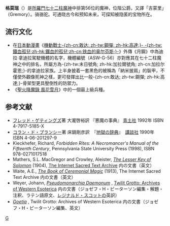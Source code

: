'''格莫瑞'''（{{lang-en|'''Gremory'''}}）是[[所羅門七十二柱魔神|所羅門七十二柱魔神]]中排第56位的魔神，位階公爵。又譯「吉蒙里」（Gremory）。骑骆驼。可通晓古今和预知未来，可探知被隐匿的宝物所在。

== 流行文化 ==
* 在[[日本|日本]][[動漫畫|動漫畫]]《[[機動戰士GUNDAM_鐵血的孤兒|機動戰士-{zh-cn:敢达; zh-tw:鋼彈; zh-hk:高達;}- -{zh-tw:鐵血孤兒;zh-hk:鐵血的孤兒;zh-cn:铁血的奥尔芬斯;}-]]》外傳《月鋼》中為迪拉·拿迪拉駕駛機體的名字，機體編號（ASW-G-56）亦對應其在七十二柱魔神之中的排名，所屬方為-{zh-tw:末日號角; zh-hk:加拉爾號角; zh-cn:加拉尔霍恩;}-的拿迪拉家族。上半身披着一套黑色的被稱為「納米披肩」的裝甲，不僅使外觀像死神之樣，更可發揮出比一般-{zh-cn:敢达; zh-tw:鋼彈; zh-hk:高達;}-骨架型更具壓倒性的防禦力。
*  《[[聖火降魔錄_風花雪月|聖火降魔錄 風花雪月]]》中的一個最上級兵種。

== 参考文献 ==
* [[フレッド・ゲティングズ|フレッド・ゲティングズ]]著 大瀧啓裕訳 『悪魔の事典』 [[青土社|青土社]] 1992年 ISBN 4-7917-5185-X
* [[コラン・ド・プランシー|コラン・ド・プランシー]]著 床鍋剛彦訳　『[[地獄の辞典|地獄の辞典]]』　[[講談社|講談社]] 1990年 ISBN 4-06-201297-9
* Kieckhefer, Richard, ''Forbidden Rites: A Necromancer's Manual of the Fifteenth Century'', Pennsylvania State University Press (1998), ISBN 978-0271017518 
* Mathers, S.L. MacGregor and Crowley, Aleister, [http://www.sacred-texts.com/grim/lks/ ''The Lesser Key of Solomon''] {{Wayback|url=http://www.sacred-texts.com/grim/lks/ |date=20100829022514 }}(1904), [http://www.sacred-texts.com/index.htm The Internet Sacred Text Archive] {{Wayback|url=http://www.sacred-texts.com/index.htm |date=20170923093157 }} 内の文書（英文）
* Waite, A.E., [http://www.sacred-texts.com/grim/bcm/index.htm ''The Book of Ceremonial Magic''] {{Wayback|url=http://www.sacred-texts.com/grim/bcm/index.htm |date=20101202152057 }}(1913), The Internet Sacred Text Archive 内の文書（英文）
* Weyer, Johann, [http://www.esotericarchives.com/solomon/weyer.htm ''Pseudomonarchia Daemonum''] {{WebCite|url=https://www.webcitation.org/6IGSsvZjr?url=http://www.esotericarchives.com/solomon/weyer.htm |date=20130721000243 |dateformat=iso }}, [http://www.esotericarchives.com/ Twilit Grotto: Archives of Western Esoterica] {{Wayback|url=http://www.esotericarchives.com/ |date=20101217020748 }} 内の文書（ジョゼフ・H・ピーターソン編集・解題・注釈、ラテン語原文、[[レジナルド・スコット|レジナルド・スコット]]の英訳）
* ''[http://www.esotericarchives.com/solomon/goetia.htm Goetia] {{Wayback|url=http://www.esotericarchives.com/solomon/goetia.htm |date=20070523204557 }}'', Twilit Grotto: Archives of Western Esoterica 内の文書（ジョゼフ・H・ピーターソン編集、英文）

{{所羅門七十二柱魔神}}

[[Category:所羅門七十二柱魔神|G]]